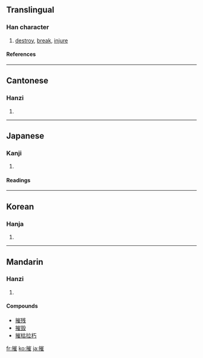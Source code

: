 ==Translingual==
===Han character===
{{Han char|rn=64|rad=手|as=11|sn=14|four=5201<sub>4</sub>|canj=手山人土 (QUOG)}}
# [[destroy]], [[break]], [[injure]]
====References====
{{Han ref|kx=0450.230|dkj=12609|dj=0801.070|hdz=31946.080|uh=6467|ud=25703|bh=BA52|bd=47698}}

----
==Cantonese==
===Hanzi===
{{yue-hanzi|jyut=|y=cheui1}}
# {{defn|Cantonese}}

----
==Japanese==
===Kanji===
{{ja-kanji|grade=|rs=手11}}
# {{defn|Japanese}} 
====Readings====
{{ja-readings|on=[[さい]] (sai), [[さ]] (sa), [[すい]] (sui)|kun=[[くだく]] (kudaku), [[おす]] (osu), [[ひく]] (hiku)}}

----
==Korean==
===Hanja===
{{ko-hanja|hangeul=최|eumhun=|rv=choe|mr=ch'oe|y=choy}}
# {{defn|Korean}}

----
==Mandarin==
===Hanzi===
{{cmn-hanzi|pin=[[cuī]] ([[cui1]])|wg=ts'ui<sup>1</sup>}}
# {{defn|Mandarin}}

====Compounds====
*[[摧残]]
*[[摧毁]]
*[[摧枯拉朽]]

[[fr:摧]]
[[ko:摧]]
[[ja:摧]]